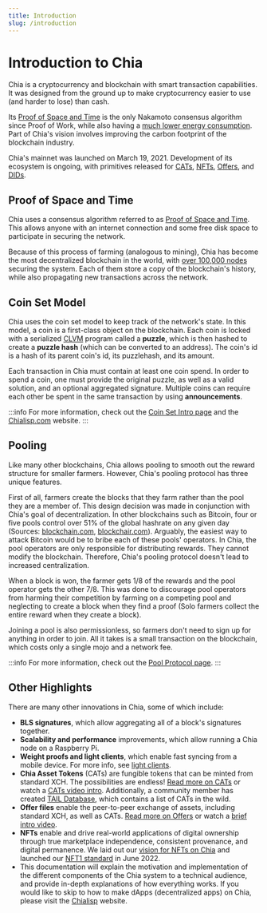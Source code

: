 ```yaml
---
title: Introduction
slug: /introduction
---
```


# Introduction to Chia

Chia is a cryptocurrency and blockchain with smart transaction capabilities. It was designed from the ground up to make cryptocurrency easier to use (and harder to lose) than cash.

Its [Proof of Space and Time](/consensus-intro) is the only Nakamoto consensus algorithm since Proof of Work, while also having a [much lower energy consumption](https://chiapower.org). Part of Chia's vision involves improving the carbon footprint of the blockchain industry.

Chia's mainnet was launched on March 19, 2021. Development of its ecosystem is ongoing, with primitives released for [CATs](https://chialisp.com/cats), [NFTs](https://chialisp.com/nfts), [Offers](https://chialisp.com/offers), and [DIDs](https://chialisp.com/dids).

## Proof of Space and Time

Chia uses a consensus algorithm referred to as [Proof of Space and Time](https://www.chia.net/green-paper). This allows anyone with an internet connection and some free disk space to participate in securing the network.

Because of this process of farming (analogous to mining), Chia has become the most decentralized blockchain in the world, with [over 100,000 nodes](https://dashboard.chia.net/d/em15uQ47k/peer-info) securing the system. Each of them store a copy of the blockchain's history, while also propagating new transactions across the network.

## Coin Set Model

Chia uses the coin set model to keep track of the network's state. In this model, a coin is a first-class object on the blockchain. Each coin is locked with a serialized [CLVM](https://chialisp.com/clvm) program called a **puzzle**, which is then hashed to create a **puzzle hash** (which can be converted to an address). The coin's id is a hash of its parent coin's id, its puzzlehash, and its amount.

Each transaction in Chia must contain at least one coin spend. In order to spend a coin, one must provide the original puzzle, as well as a valid solution, and an optional aggregated signature. Multiple coins can require each other be spent in the same transaction by using **announcements**.

:::info
For more information, check out the [Coin Set Intro page](/coin-set-intro) and the [Chialisp.com](https://chialisp.com) website.
:::

## Pooling

Like many other blockchains, Chia allows pooling to smooth out the reward structure for smaller farmers. However, Chia's pooling protocol has three unique features.

First of all, farmers create the blocks that they farm rather than the pool they are a member of. This design decision was made in conjunction with Chia's goal of decentralization. In other blockchains such as Bitcoin, four or five pools control over 51% of the global hashrate on any given day (Sources: [blockchain.com](https://www.blockchain.com/pools), [blockchair.com](https://blockchair.com/bitcoin/charts/hashrate-distribution)). Arguably, the easiest way to attack Bitcoin would be to bribe each of these pools' operators. In Chia, the pool operators are only responsible for distributing rewards. They cannot modify the blockchain. Therefore, Chia's pooling protocol doesn't lead to increased centralization.

When a block is won, the farmer gets 1/8 of the rewards and the pool operator gets the other 7/8. This was done to discourage pool operators from harming their competition by farming on a competing pool and neglecting to create a block when they find a proof (Solo farmers collect the entire reward when they create a block).

Joining a pool is also permissionless, so farmers don't need to sign up for anything in order to join. All it takes is a small transaction on the blockchain, which costs only a single mojo and a network fee.

:::info
For more information, check out the [Pool Protocol page](/pool-protocol).
:::

## Other Highlights

There are many other innovations in Chia, some of which include:

- **BLS signatures**, which allow aggregating all of a block's signatures together.
- **Scalability and performance** improvements, which allow running a Chia node on a Raspberry Pi.
- **Weight proofs and light clients**, which enable fast syncing from a mobile device. For more info, see [light clients](/light-clients).
- **Chia Asset Tokens** (CATs) are fungible tokens that can be minted from standard XCH. The possibilities are endless! [Read more on CATs](https://chialisp.com/cats) or watch a [CATs video intro](https://www.youtube.com/watch?v=yxagP_VC8BE). Additionally, a community member has created [TAIL Database](https://www.taildatabase.com/ 'TAIL database'), which contains a list of CATs in the wild.
- **Offer files** enable the peer-to-peer exchange of assets, including standard XCH, as well as CATs. [Read more on Offers](https://chialisp.com/offers) or watch a [brief intro video](https://youtu.be/Z2FoZSNtttM 'Offers intro on YouTube').
- **NFTs** enable and drive real-world applications of digital ownership through true marketplace independence, consistent provenance, and digital permanence. We laid out our [vision for NFTs on Chia](https://www.chia.net/2022/05/11/our-vision-for-chia-nfts.en.html) and launched our [NFT1 standard](https://www.chia.net/2022/06/29/1.4.0-introducing-the-chia-nft1-standard.en.html) in June 2022.
- This documentation will explain the motivation and implementation of the different components of the Chia system to a technical audience, and provide in-depth explanations of how everything works. If you would like to skip to how to make dApps (decentralized apps) on Chia, please visit the [Chialisp](https://chialisp.com) website.
